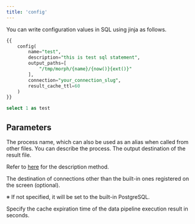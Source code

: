 ```yaml
---
title: 'config'
---
```


You can write configuration values in SQL using jinja as follows.

```sql
{{
	config(
		name="test",
		description="this is test sql statement",
		output_paths=[
			"/tmp/morph/{name}/{now()}{ext()}"
		],
		connection="your_connection_slug",
		result_cache_ttl=60
	)
}}

select 1 as test
```

## Parameters

<ParamField body="name" type="string" default="SQL file name">
The process name, which can also be used as an alias when called from other files.
</ParamField>

<ParamField body="description" type="string">
You can describe the process.
</ParamField>

<ParamField body="output_paths" type="array: string" default="['/tmp/morph/{name}/{now()}{ext()}']">
The output destination of the result file.

Refer to [here](/reference/en/framework/output-paths) for the description method.
</ParamField>

<ParamField body="connection" type="string" default="default_connection set in morph_project.yml">
The destination of connections other than the built-in ones registered on the screen (optional).

※ If not specified, it will be set to the built-in PostgreSQL.
</ParamField>

<ParamField body="result_cache_ttl" type="integer" default="60">
Specify the cache expiration time of the data pipeline execution result in seconds.
</ParamField>
